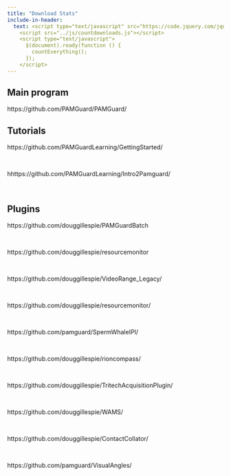 ```yaml
---
title: "Download Stats"
include-in-header: 
  text: <script type="text/javascript" src="https://code.jquery.com/jquery-1.7.1.min.js"></script>
    <script src="../js/countdownloads.js"></script>
    <script type="text/javascript">
      $(document).ready(function () {
        countEverything();
      });
    </script>
---
```


<h2>Main program</h2>

::: pgdownload
https://github.com/PAMGuard/PAMGuard/
:::

<h2>Tutorials</h2>

::: pgdownload
https://github.com/PAMGuardLearning/GettingStarted/
:::

<br>

::: pgdownload
hhttps://github.com/PAMGuardLearning/Intro2Pamguard/
:::

<br>

<h2>Plugins</h2>

::: pgdownload
https://github.com/douggillespie/PAMGuardBatch
:::

<br>

::: pgdownload
https://github.com/douggillespie/resourcemonitor
:::

<br>

::: pgdownload
https://github.com/douggillespie/VideoRange_Legacy/
:::

<br>

::: pgdownload
https://github.com/douggillespie/resourcemonitor/
:::

<br>

::: pgdownload
https://github.com/pamguard/SpermWhaleIPI/
:::

<br>

::: pgdownload
https://github.com/douggillespie/rioncompass/
:::

<br>

::: pgdownload
https://github.com/douggillespie/TritechAcquisitionPlugin/
:::

<br>

::: pgdownload
https://github.com/douggillespie/WAMS/
:::

<br>

::: pgdownload
https://github.com/douggillespie/ContactCollator/
:::

<br>

::: pgdownload
https://github.com/pamguard/VisualAngles/
:::

